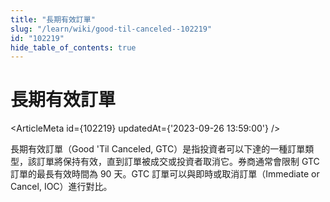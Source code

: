 ```yaml
---
title: "長期有效訂單"
slug: "/learn/wiki/good-til-canceled--102219"
id: "102219"
hide_table_of_contents: true
---
```



# 長期有效訂單

<ArticleMeta id={102219} updatedAt={'2023-09-26 13:59:00'} />
<div className='border-solid border-b border-t-0 my-4 border-[var(--ifm-color-gray-300)]' />

長期有效訂單（Good 'Til Canceled, GTC）是指投資者可以下達的一種訂單類型，該訂單將保持有效，直到訂單被成交或投資者取消它。券商通常會限制 GTC 訂單的最長有效時間為 90 天。GTC 訂單可以與即時或取消訂單（Immediate or Cancel, IOC）進行對比。

